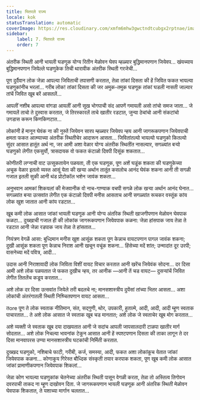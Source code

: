 ```yaml
---
title: भितरले राज्य
locale: kok
statusTranslation: automatic
coverImage: https://res.cloudinary.com/xmfm6mhw3gwctndtcubgx2rptnae/image/upload/v1740468922/small_cover_tratado_de_psicologia_revolucionaria_a4c0dca4e0.webp
sidebar:
    label: 7. भितरले राज्य
    order: 7
---
```

अंतरीक स्थिती आनी भायली घडणूक योग्य रितीन मेळोवन घेवप म्हळ्यार बुद्धिमानपणान जियेवप... खंयच्याय बुद्धिमानपणान जियेल्ले घडणुकेक तिची थारावीक अंतरीक स्थिती गरजेची...

पूण दुर्दैवान लोक जेन्ना आपल्या जिविताची तपासणी करतात, तेन्ना तांकां दिसता की हें जिवित फकत भायल्या घडणुकांनीच भरलां... गरीब लोक! तांकां दिसता की जर अमुक-तमुक घडणूक तांकां घडली नासती जाल्यार तांचें जिवित खूब बरें आसतलें...

आपलीं नशीब आपल्या वांगडा आयलीं आनी सूख भोगपाची संद आपणें गमायली असो तांचो समज जाता... जे गमायलें ताचो ते दुस्वास करतात, जे तिरस्कारलें ताचे खातीर रडटात, जुन्या ठेचांचो आनी संकटांचो उगडास करून किणकिणटात...

लोकांनी हें मानून घेवंक ना की नुस्तें जियेवन सारप म्हळ्यार जियेवप न्हय आनी जागरूकपणान जियेवपाची क्षमता फकत आत्म्याच्या अंतरीक स्थितीचेर आदारून आसता... जिवितांतल्यो भायल्यो घडणुको कितल्यो सुंदर आसात हातूंत अर्थ ना, जर आमी अशा वेळार योग्य अंतरीक स्थितींत नासल्यार, सगळ्यांत बऱ्यो घडणुको लेगीत एकसुर्यो, त्रासदायक वो फकत कंटाळो दिवपी दिसूंक शकतात...

कोणीतरी लग्नाची वाट उत्सुकतायेन पळयता, ती एक घडणूक, पूण अशें घडूंक शकता की घडणुकेच्या अचूक वेळार इतलो व्यस्त आसूं येता की खऱ्या अर्थान तातूंत कसलोच आनंद घेवंक शकना आनी ती सगळी गजाल इतली सुकी आनी थंड प्रोटोकॉल भशेन जावंक शकता...

अनुभवान आमकां शिकयलां की मेजवानीक वो नाच-गाण्याक वचपी सगळे लोक खऱ्या अर्थान आनंद घेनात... सगळ्यांत बऱ्या उत्सवांत लेगीत एक कंटाळो दिवपी मनीस आसताच आनी सगळ्यांत रूचकर वस्तूंक कांय लोक खुश जातात आनी कांय रडटात...

खूब कमी लोक आसात जांकां भायली घडणूक आनी योग्य अंतरिक स्थिती खाजगीपणान मेळोवन घेवपाक कळटा... दुख्खाची गजाल ही की लोकांक जागरूकपणान जियेवपाक कळना: जेन्ना हांसपाक जाय तेन्ना ते रडटात आनी जेन्ना रडपाक जाय तेन्ना ते हांसतात...

नियंत्रण वेगळें आसा: बुध्दिमान मनीस खुश आसूंक शकता पूण केन्नाच वायटपणान पागल जावंक शकना; दुखी आसूंक शकता पूण केन्नाच निराश आनी खचून वचूंक शकना... हिंसेच्या मदें शांत; उन्मादांत दूर उरपी; वासनेच्या मदें पवित्र, आदी...

उदास आनी निराशावादी लोक जिविता विशीं वायट विचार करतात आनी खरेंच जियेवंक सोदना... दर दिसा आमी अशे लोक पळयतात जे फकत दुखीच न्हय, तर आनीक —आनी तें चड वायट— दुसऱ्यांचें जिवित लेगीत तितलेंच कडूय करतात...

अशे लोक दर दिसा उत्सवांत जियेले तरी बदलचे ना; मानसशास्त्रीय दुयेंसां तांच्या भितर आसता... अशा लोकांची अंतरंगातली स्थिती निश्र्चितपणान वायट आसता...

तore पूण ते लोक स्वताक नीतिमान, संत, सद्गुणी, थोर, उपकारी, हुतात्मे, आदी, आदी, आदी म्हूण स्वताक पाचारतात... ते अशे लोक आसात जे स्वताक खूब चड मानतात; अशे लोक जे स्वताचेर खूब मोग करतात...

अशे व्यक्ती जे स्वताक खूब दया दाखयतात आनी जे सदांच आपली जापसालदारी टाळपा खातीर मार्ग सोदतात... अशे लोक निचल्या भावनांक टेकून आसात आनी हें स्पश्टपणान दिसता की ताका लागून ते दर दिसा मानवापरस उण्या मानसशास्त्रीय घटकांची निर्मिती करतात.

दुख्खद घडणुको, नशिबाचे फाटी, गरीबी, कर्ज, समस्या, आदी, फकत अशा लोकांकूच येतात जांकां जियेवपाक कळना... कोणाकूय गिरेस्त बौध्दिक संस्कृती तयार करपाक शकता, पूण खूब कमी लोक आसात जांकां प्रामाणीकपणान जियेवपाक शिकलां...

जेन्ना कोण भायल्या घडणुकांक चेतनेच्या अंतरीक स्थिती पासून वेगळी करता, तेन्ना तो अस्तित्व तिगोवन दवरपाची ताकद ना म्हूण दाखोवन दिता. जे जागरूकपणान भायली घडणूक आनी अंतरिक स्थिती मेळोवन घेवपाक शिकतात, ते यशाच्या मार्गान चलतात...

